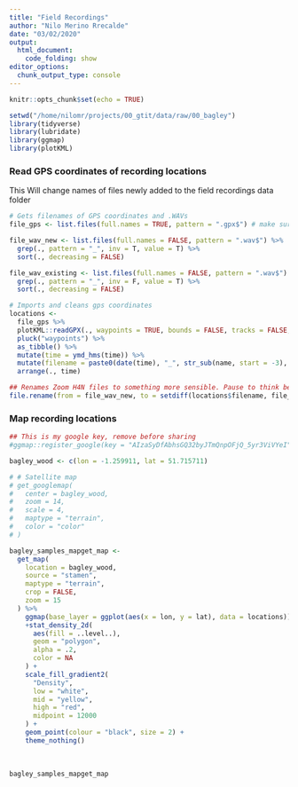 ```yaml
---
title: "Field Recordings"
author: "Nilo Merino Rrecalde"
date: "03/02/2020"
output: 
  html_document:
    code_folding: show
editor_options: 
  chunk_output_type: console
---
```


```r

knitr::opts_chunk$set(echo = TRUE)
```

```r
setwd("/home/nilomr/projects/00_gtit/data/raw/00_bagley")
library(tidyverse)
library(lubridate)
library(ggmap)
library(plotKML)
```

### Read GPS coordinates of recording locations
This Will change names of files newly added to the field recordings data folder

```r

# Gets filenames of GPS coordinates and .WAVs
file_gps <- list.files(full.names = TRUE, pattern = ".gpx$") # make sure that there is only one .gpx file in this directory

file_wav_new <- list.files(full.names = FALSE, pattern = ".wav$") %>%
  grep(., pattern = "_", inv = T, value = T) %>%
  sort(., decreasing = FALSE)

file_wav_existing <- list.files(full.names = FALSE, pattern = ".wav$") %>%
  grep(., pattern = "_", inv = F, value = T) %>%
  sort(., decreasing = FALSE)

# Imports and cleans gps coordinates
locations <-
  file_gps %>%
  plotKML::readGPX(., waypoints = TRUE, bounds = FALSE, tracks = FALSE, routes = FALSE) %>%
  pluck("waypoints") %>%
  as_tibble() %>%
  mutate(time = ymd_hms(time)) %>%
  mutate(filename = paste0(date(time), "_", str_sub(name, start = -3), ".wav")) %>%
  arrange(., time)

## Renames Zoom H4N files to something more sensible. Pause to think before using.
file.rename(from = file_wav_new, to = setdiff(locations$filename, file_wav_existing))
```

### Map recording locations
```r

## This is my google key, remove before sharing
#ggmap::register_google(key = "AIzaSyDfAbhsGQ32byJTmQnpOFjQ_5yr3ViVYeI", write = TRUE)

bagley_wood <- c(lon = -1.259911, lat = 51.715711)

# # Satellite map
# get_googlemap(
#   center = bagley_wood,
#   zoom = 14,
#   scale = 4,
#   maptype = "terrain",
#   color = "color"
# ) 

bagley_samples_mapget_map <- 
  get_map(
    location = bagley_wood,
    source = "stamen",
    maptype = "terrain",
    crop = FALSE,
    zoom = 15
  ) %>%
    ggmap(base_layer = ggplot(aes(x = lon, y = lat), data = locations)) %>%
    +stat_density_2d(
      aes(fill = ..level..),
      geom = "polygon",
      alpha = .2,
      color = NA
    ) +
    scale_fill_gradient2(
      "Density",
      low = "white",
      mid = "yellow",
      high = "red",
      midpoint = 12000
    ) +
    geom_point(colour = "black", size = 2) +
    theme_nothing()

```

<br>

```r
bagley_samples_mapget_map
```

